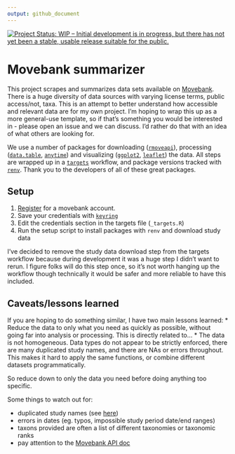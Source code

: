 ```yaml
---
output: github_document
---
```



[![Project Status: WIP – Initial development is in progress, but there has not yet been a stable, usable release suitable for the public.](https://www.repostatus.org/badges/latest/wip.svg)](https://www.repostatus.org/#wip)


# Movebank summarizer

This project scrapes and summarizes data sets available on [Movebank](movebank.org/).
There is a huge diversity of data sources with varying license terms, public access/not, 
taxa. This is an attempt to better understand how accessible and relevant data are
for my own project. I'm hoping to wrap this up as a more general-use template, so if 
that's something you would be interested in - please open an issue and we can discuss. 
I'd rather do that with an idea of what others are looking for. 

We use a number of packages for downloading ([`rmoveapi`](https://github.com/benscarlson/rmoveapi)), processing ([`data.table`](https://github.com/Rdatatable/data.table/), [`anytime`](https://github.com/eddelbuettel/anytime)) and visualizing ([`ggplot2`](https://github.com/tidyverse/ggplot2), [`leaflet`](https://github.com/rstudio/leaflet/)) the data.
All steps are wrapped up in a [`targets`](https://github.com/ropensci/targets) workflow, and package versions tracked with [`renv`](https://github.com/rstudio/renv/). Thank you to the developers of all of these great packages. 





## Setup

1. [Register](https://www.movebank.org/cms/webapp?gwt_fragment=page=search_map,action=register) for a movebank account.
1. Save your credentials with [`keyring`](https://github.com/r-lib/keyring/)
1. Edit the credentials section in the targets file (`_targets.R`)
1. Run the setup script to install packages with `renv` and download study data

I've decided to remove the study data download step from the targets workflow 
because during development it was a huge step I didn't want to rerun. I figure
folks will do this step once, so it's not worth hanging up the workflow 
though technically it would be safer and more reliable to have this included. 


## Caveats/lessons learned
If you are hoping to do something similar, I have two main lessons learned:
* Reduce the data to only what you need as quickly as possible, without going far into analysis or processing. This is directly related to...
* The data is not homogeneous. Data types do not appear to be strictly enforced, there are many duplicated study names, and there are NAs or errors throughout. This makes it hard to apply the same functions, or combine different datasets programmatically. 

So reduce down to only the data you need before doing anything too specific. 

Some things to watch out for:

* duplicated study names (see [here](https://gitlab.com/bartk/move/-/issues/52))
* errors in dates (eg. typos, impossible study period date/end ranges)
* taxons provided are often a list of different taxonomies or taxonomic ranks
* pay attention to the [Movebank API doc](https://github.com/movebank/movebank-api-doc)
